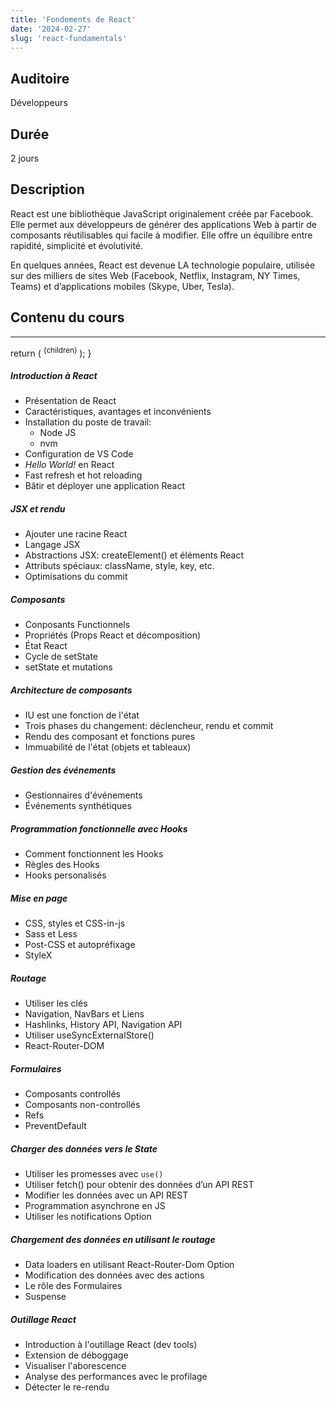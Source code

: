 ```yaml
---
title: 'Fondements de React'
date: '2024-02-27'
slug: 'react-fundamentals'
---
```


## Auditoire

Développeurs

## Durée

2 jours

## Description

React est une bibliothèque JavaScript originalement créée par Facebook.
Elle permet aux développeurs de générer des applications Web à partir
de composants réutilisables qui facile à modifier.
Elle offre un équilibre entre rapidité, simplicité et évolutivité.

En quelques années, React est devenue LA technologie populaire, utilisée sur des milliers
de sites Web (Facebook, Netflix, Instagram, NY Times, Teams) et d’applications mobiles (Skype, Uber,
Tesla).

## Contenu du cours

---

  return (
    <sup>
      <span class='ms-1 text-primary badge bg-secondary'>{children}</span>
    </sup>
  );
}

##### Introduction à React

- Présentation de React
- Caractéristiques, avantages et inconvénients
- Installation du poste de travail:
  - Node JS
  - nvm
- Configuration de VS Code <New />
- _Hello World!_ en React
- Fast refresh et hot reloading
- Bâtir et déployer une application React

##### JSX et rendu

- Ajouter une racine React
- Langage JSX
- Abstractions JSX: createElement() et éléments React
- Attributs spéciaux: className, style, key, etc.
- Optimisations du commit <New/>

##### Composants

- Conposants Functionnels
- Propriétés (Props React et décomposition)
- État React
- Cycle de setState
- setState et mutations <New/>

##### Architecture de composants

- IU est une fonction de l'état
- Trois phases du changement: déclencheur, rendu et commit
- Rendu des composant et fonctions pures
- Immuabilité de l'état (objets et tableaux) <New/>

##### Gestion des événements

- Gestionnaires d'événements
- Événements synthétiques

##### Programmation fonctionnelle avec Hooks

- Comment fonctionnent les Hooks
- Règles des Hooks
- Hooks personalisés

##### Mise en page

- CSS, styles et CSS-in-js
- Sass et Less
- Post-CSS et autopréfixage
- StyleX <New/>

##### Routage

- Utiliser les clés
- Navigation, NavBars et Liens
- Hashlinks, History API, Navigation API
- Utiliser useSyncExternalStore()
- React-Router-DOM

##### Formulaires

- Composants controllés
- Composants non-controllés
- Refs
- PreventDefault

##### Charger des données vers le State

- Utiliser les promesses avec `use()` <New/>
- Utiliser fetch() pour obtenir des données d’un API REST
- Modifier les données avec un API REST
- Programmation asynchrone en JS
- Utiliser les notifications <New>Option</New>

##### Chargement des données en utilisant le routage

- Data loaders en utilisant React-Router-Dom <New>Option</New>
- Modification des données avec des actions
- Le rôle des Formulaires
- Suspense

##### Outillage React

- Introduction à l'outillage React (dev tools)
- Extension de déboggage
- Visualiser l'aborescence
- Analyse des performances avec le profilage
- Détecter le re-rendu
